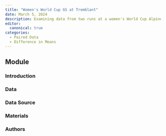 ```yaml
---
title: "Women's World Cup GS at Tremblant"
date: March 5, 2024
description: Examining data from two runs at a women's World Cup Alpine Skiing Giant Slalom Race at Tremblant
editor: 
  canonical: true
categories:
  - Paired Data
  - Difference in Means
---
```


## Module


### Introduction


### Data



### Data Source


### Materials


### Authors
